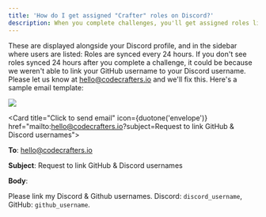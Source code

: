 ```yaml
---
title: 'How do I get assigned "Crafter" roles on Discord?'
description: When you complete challenges, you'll get assigned roles like "Redis Crafter", "Docker Crafter" etc.
---
```


These are displayed alongside your Discord profile, and in the sidebar where users are listed: Roles are synced every 24 hours. If you don't see roles synced 24 hours after you complete a challenge, it could be because we weren't able to link your GitHub username to your Discord username. Please let us know at [hello@codecrafters.io](mailto:mailto:hello@codecrafters.io) and we'll fix this. Here's a sample email template:

<Frame>
  <img className="w-full" src="/img/crafter-roles.png" />
</Frame>

<Card title="Click to send email" icon={duotone('envelope')} href="mailto:hello@codecrafters.io?subject=Request to link GitHub & Discord usernames">

**To**: hello@codecrafters.io

**Subject**: Request to link GitHub & Discord usernames

**Body**:

Please link my Discord & Github usernames. Discord: `discord_username`, GitHub: `github_username`.

</Card>
